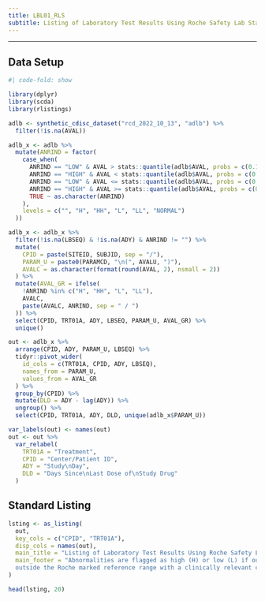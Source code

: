 ```yaml
---
title: LBL01_RLS
subtitle: Listing of Laboratory Test Results Using Roche Safety Lab Standardization
---
```


------------------------------------------------------------------------

::: panel-tabset
## Data Setup

```r
#| code-fold: show

library(dplyr)
library(scda)
library(rlistings)

adlb <- synthetic_cdisc_dataset("rcd_2022_10_13", "adlb") %>%
  filter(!is.na(AVAL))

adlb_x <- adlb %>%
  mutate(ANRIND = factor(
    case_when(
      ANRIND == "LOW" & AVAL > stats::quantile(adlb$AVAL, probs = c(0.1)) ~ "L",
      ANRIND == "HIGH" & AVAL < stats::quantile(adlb$AVAL, probs = c(0.9)) ~ "H",
      ANRIND == "LOW" & AVAL <= stats::quantile(adlb$AVAL, probs = c(0.1)) ~ "LL",
      ANRIND == "HIGH" & AVAL >= stats::quantile(adlb$AVAL, probs = c(0.9)) ~ "HH",
      TRUE ~ as.character(ANRIND)
    ),
    levels = c("", "H", "HH", "L", "LL", "NORMAL")
  ))

adlb_x <- adlb_x %>%
  filter(!is.na(LBSEQ) & !is.na(ADY) & ANRIND != "") %>%
  mutate(
    CPID = paste(SITEID, SUBJID, sep = "/"),
    PARAM_U = paste0(PARAMCD, "\n(", AVALU, ")"),
    AVALC = as.character(format(round(AVAL, 2), nsmall = 2))
  ) %>%
  mutate(AVAL_GR = ifelse(
    !ANRIND %in% c("H", "HH", "L", "LL"),
    AVALC,
    paste(AVALC, ANRIND, sep = " / ")
  )) %>%
  select(CPID, TRT01A, ADY, LBSEQ, PARAM_U, AVAL_GR) %>%
  unique()

out <- adlb_x %>%
  arrange(CPID, ADY, PARAM_U, LBSEQ) %>%
  tidyr::pivot_wider(
    id_cols = c(TRT01A, CPID, ADY, LBSEQ),
    names_from = PARAM_U,
    values_from = AVAL_GR
  ) %>%
  group_by(CPID) %>%
  mutate(DLD = ADY - lag(ADY)) %>%
  ungroup() %>%
  select(CPID, TRT01A, ADY, DLD, unique(adlb_x$PARAM_U))

var_labels(out) <- names(out)
out <- out %>%
  var_relabel(
    TRT01A = "Treatment",
    CPID = "Center/Patient ID",
    ADY = "Study\nDay",
    DLD = "Days Since\nLast Dose of\nStudy Drug"
  )
```

## Standard Listing

```r
lsting <- as_listing(
  out,
  key_cols = c("CPID", "TRT01A"),
  disp_cols = names(out),
  main_title = "Listing of Laboratory Test Results Using Roche Safety Lab Standardization",
  main_footer = "Abnormalities are flagged as high (H) or low (L) if outside the Roche standard reference range; high high (HH) or low low (LL) if
  outside the Roche marked reference range with a clinically relevant change from baseline. "
)

head(lsting, 20)
```
:::

